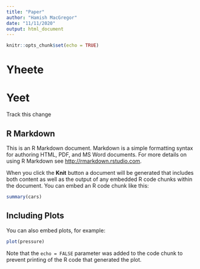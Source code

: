 ```yaml
---
title: "Paper"
author: "Hamish MacGregor"
date: "11/11/2020"
output: html_document
---
```


```r
knitr::opts_chunk$set(echo = TRUE)
```

# Yheete
# Yeet
Track this change




## R Markdown

This is an R Markdown document. Markdown is a simple formatting syntax for authoring HTML, PDF, and MS Word documents. For more details on using R Markdown see <http://rmarkdown.rstudio.com>.

When you click the **Knit** button a document will be generated that includes both content as well as the output of any embedded R code chunks within the document. You can embed an R code chunk like this:

```r
summary(cars)
```

## Including Plots

You can also embed plots, for example:

```r
plot(pressure)
```

Note that the `echo = FALSE` parameter was added to the code chunk to prevent printing of the R code that generated the plot.
